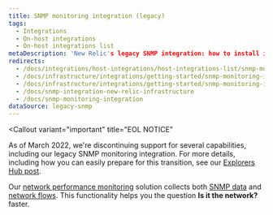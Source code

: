 ```yaml
---
title: SNMP monitoring integration (legacy)
tags:
  - Integrations
  - On-host integrations
  - On-host integrations list
metaDescription: 'New Relic's legacy SNMP integration: how to install it, configure it, and understand what data it reports.'
redirects:
  - /docs/integrations/host-integrations/host-integrations-list/snmp-monitoring-integration
  - /docs/infrastructure/integrations/getting-started/snmp-monitoring-integration-0
  - /docs/infrastructure/integrations/getting-started/snmp-monitoring-integration
  - /docs/snmp-integration-new-relic-infrastructure
  - /docs/snmp-monitoring-integration
dataSource: legacy-snmp
---
```


<Callout
  variant="important"
  title="EOL NOTICE"
>
  As of March 2022, we're discontinuing support for several capabilities, including our legacy SNMP monitoring integration. For more details, including how you can easily prepare for this transition, see our [Explorers Hub post](https://discuss.newrelic.com).
</Callout>

Our [network performance monitoring](/docs/network-performance-monitoring/) solution collects both [SNMP data](/docs/network-performance-monitoring/setup-performance-monitoring/snmp-performance-monitoring/) and [network flows](/docs/network-performance-monitoring/setup-performance-monitoring/network-flow-monitoring/). This functionality helps you the question **Is it the network?** faster.
